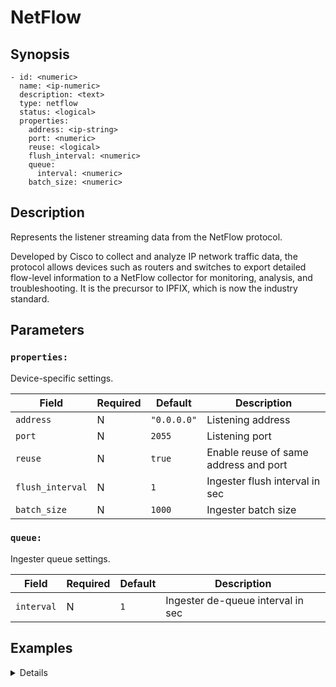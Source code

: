 
# NetFlow

## Synopsis

```ssml {5}
- id: <numeric>
  name: <ip-numeric>
  description: <text>
  type: netflow
  status: <logical>
  properties:
    address: <ip-string>
    port: <numeric>
    reuse: <logical>
    flush_interval: <numeric>
    queue:
      interval: <numeric>
    batch_size: <numeric>
```

## Description

Represents the listener streaming data from the NetFlow protocol.

Developed by Cisco to collect and analyze IP network traffic data, the protocol allows devices such as routers and switches to export detailed flow-level information to a NetFlow collector for monitoring, analysis, and troubleshooting. It is the precursor to IPFIX, which is now the industry standard.

## Parameters

<BasicConfig />

### `properties:`

Device-specific settings.

|Field|Required|Default|Description|
|---|---|---|---|
|`address`|N|`"0.0.0.0"`|Listening address|
|`port`|N|`2055`|Listening port|
|`reuse`|N|`true`|Enable reuse of same address and port|
|`flush_interval`|N|`1`|Ingester flush interval in sec|
|`batch_size`|N|`1000`|Ingester batch size|

### `queue:`

Ingester queue settings.

|Field|Required|Default|Description|
|---|---|---|---|
|`interval`|N|`1`|Ingester de-queue interval in sec|

## Examples

<Details summary="Sample Code">
```yaml
devices:
  - id: 325567457
    name: 127.0.0.1
    description: netflow
    type: netflow
    status: false
    properties:
      address: "0.0.0.0"
      port: 2055
      reuse: false
      flush_interval: 1
      queue:
        interval: 1
      batch_size: 1000
```
</Details>
